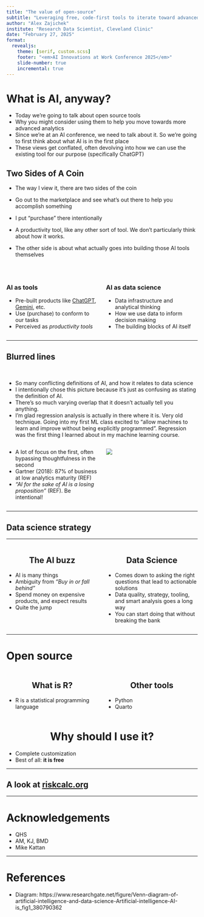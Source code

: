 ```yaml
---
title: "The value of open-source"
subtitle: "Leveraging free, code-first tools to iterate toward advanced analytics"
author: "Alex Zajichek"
institute: "Research Data Scientist, Cleveland Clinic"
date: "February 27, 2025"
format:
  revealjs: 
    theme: [serif, custom.scss]
    footer: "<em>AI Innovations at Work Conference 2025</em>"
    slide-number: true
    incremental: true
---
```


# What is AI, anyway?

::: {.notes}
- Today we're going to talk about open source tools
- Why you might consider using them to help you move towards more advanced analytics
- Since we're at an AI conference, we need to talk about it. So we're going to first think about what AI is in the first place
- These views get conflated, often devolving into how we can use the existing tool for our purpose (specifically ChatGPT)
:::

## Two Sides of A Coin

::: {.notes}
- The way I view it, there are two sides of the coin
- Go out to the marketplace and see what's out there to help you accomplish something
- I put "purchase" there intentionally
- A productivity tool, like any other sort of tool. We don't particularly think about how it works.

- The other side is about what actually goes into building those AI tools themselves
:::

<br>

:::: {.columns}

::: {.column width="50%"}

### AI as tools

- Pre-built products like [ChatGPT](https://chatgpt.com/), [Gemini](https://gemini.google.com/), etc.
- Use (purchase) to conform to our tasks
- Perceived as _productivity tools_

:::

::: {.column width="50%"}

### AI as data science

- Data infrastructure and analytical thinking
- How we use data to inform decision making
- The building blocks of AI itself

::: 

::::

---

## Blurred lines

<br>

::: {.notes}
- So many conflicting definitions of AI, and how it relates to data science
- I intentionally chose this picture because it's just as confusing as stating the definition of AI. 
- There's so much varying overlap that it doesn't actually tell you anything.
- I'm glad regression analysis is actually in there where it is. Very old technique. Going into my first ML class excited to "allow machines to learn and improve without being explicitly programmed". Regression was the first thing I learned about in my machine learning course.
:::

:::: {.columns}

::: {.column width="50%"}

- A lot of focus on the first, often bypassing thoughtfulness in the second
- Gartner (2018): 87% of business at low analytics maturity (REF)
- _"AI for the sake of AI is a losing proposition"_ (REF). Be intentional!

:::

::: {.column width="50%"}

![](AIDiagram.png)
:::

::::



---

## Data science strategy




---

:::: {.columns}

::: {.column width="50%"}

<center><h2>The AI buzz</h2></center>

- AI is many things
- Ambiguity from _"Buy in or fall behind"_
- Spend money on expensive products, and expect results
- Quite the jump

:::

::: {.column width="50%"}

<center><h2>Data Science</h2></center>

- Comes down to asking the right questions that lead to actionable solutions
- Data quality, strategy, tooling, and smart analysis goes a long way
- You can start doing that without breaking the bank

:::

::::

---

# Open source

:::: {.columns}

::: {.column width="50%"}

<center><h2>What is R?</h2></center>

- R is a statistical programming language

:::

::: {.column width="50%"}

<center><h2>Other tools</h2></center>

- Python
- Quarto

:::

::::

<center><h1>Why should I use it?</h1></center>

- Complete customization
- Best of all: **it is free**

---

## A look at [riskcalc.org](https://riskcalc.org/)

--- 

# Acknowledgements

- QHS
- AM, KJ, BMD
- Mike Kattan

---

# References

- Diagram: https://www.researchgate.net/figure/Venn-diagram-of-artificial-intelligence-and-data-science-Artificial-intelligence-AI-is_fig1_380790362
